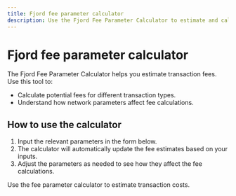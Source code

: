 ```yaml
---
title: Fjord fee parameter calculator
description: Use the Fjord Fee Parameter Calculator to estimate and calculate fees for transactions.
---
```



# Fjord fee parameter calculator

The Fjord Fee Parameter Calculator helps you estimate transaction fees. Use this tool to:

*   Calculate potential fees for different transaction types.
*   Understand how network parameters affect fee calculations.

## How to use the calculator

1.  Input the relevant parameters in the form below.
2.  The calculator will automatically update the fee estimates based on your inputs.
3.  Adjust the parameters as needed to see how they affect the fee calculations.

<Note>Use the fee parameter calculator to estimate transaction costs.</Note>
